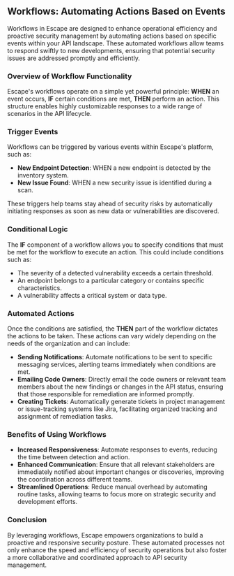 ## Workflows: Automating Actions Based on Events

Workflows in Escape are designed to enhance operational efficiency and proactive security management by automating actions based on specific events within your API landscape. These automated workflows allow teams to respond swiftly to new developments, ensuring that potential security issues are addressed promptly and efficiently.

### Overview of Workflow Functionality

Escape's workflows operate on a simple yet powerful principle: **WHEN** an event occurs, **IF** certain conditions are met, **THEN** perform an action. This structure enables highly customizable responses to a wide range of scenarios in the API lifecycle.

### Trigger Events

Workflows can be triggered by various events within Escape's platform, such as:

- **New Endpoint Detection**: WHEN a new endpoint is detected by the inventory system.
- **New Issue Found**: WHEN a new security issue is identified during a scan.

These triggers help teams stay ahead of security risks by automatically initiating responses as soon as new data or vulnerabilities are discovered.

### Conditional Logic

The **IF** component of a workflow allows you to specify conditions that must be met for the workflow to execute an action. This could include conditions such as:

- The severity of a detected vulnerability exceeds a certain threshold.
- An endpoint belongs to a particular category or contains specific characteristics.
- A vulnerability affects a critical system or data type.

### Automated Actions

Once the conditions are satisfied, the **THEN** part of the workflow dictates the actions to be taken. These actions can vary widely depending on the needs of the organization and can include:

- **Sending Notifications**: Automate notifications to be sent to specific messaging services, alerting teams immediately when conditions are met.
- **Emailing Code Owners**: Directly email the code owners or relevant team members about the new findings or changes in the API status, ensuring that those responsible for remediation are informed promptly.
- **Creating Tickets**: Automatically generate tickets in project management or issue-tracking systems like Jira, facilitating organized tracking and assignment of remediation tasks.

### Benefits of Using Workflows

- **Increased Responsiveness**: Automate responses to events, reducing the time between detection and action.
- **Enhanced Communication**: Ensure that all relevant stakeholders are immediately notified about important changes or discoveries, improving the coordination across different teams.
- **Streamlined Operations**: Reduce manual overhead by automating routine tasks, allowing teams to focus more on strategic security and development efforts.

### Conclusion

By leveraging workflows, Escape empowers organizations to build a proactive and responsive security posture. These automated processes not only enhance the speed and efficiency of security operations but also foster a more collaborative and coordinated approach to API security management.
